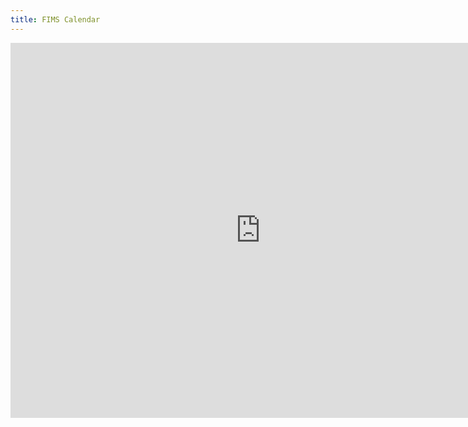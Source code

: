 ```yaml
---
title: FIMS Calendar
---
```


<iframe src="https://calendar.google.com/calendar/embed?src=c_6eluv1h8o830k7vt8ctcs6ghto%40group.calendar.google.com&ctz=America%2FNew_York" style="border: 0" width="800" height="600" frameborder="0" scrolling="no"></iframe>